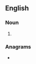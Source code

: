 ==English==

===Noun===
{{head|en|noun form}}

# {{plural of|toroid|lang=en}}

===Anagrams===
* {{anagrams|en|a=dioorst|Doritos|disroot}}
